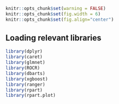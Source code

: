 ```r
knitr::opts_chunk$set(warning = FALSE)
knitr::opts_chunk$set(fig.width = 6)
knitr::opts_chunk$set(fig.align="center")
```


## Loading relevant libraries 

```r
library(dplyr)
library(caret)
library(glmnet)
library(ROCR)
library(dbarts)
library(xgboost)
library(ranger)
library(rpart)
library(rpart.plot)
```
